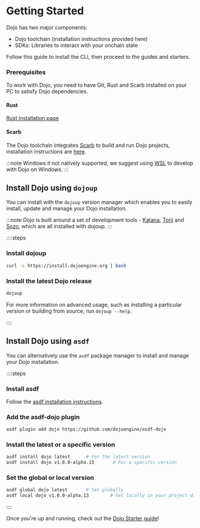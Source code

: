 # Getting Started

Dojo has two major components:

- Dojo toolchain (installation instructions provided here)
- SDKs: Libraries to interact with your onchain state

Follow this guide to install the CLI, then proceed to the guides and starters.

### Prerequisites

To work with Dojo, you need to have Git, Rust and Scarb installed on your PC to satisfy Dojo dependencies.

#### Rust

[Rust installation page](https://doc.rust-lang.org/book/ch01-01-installation.html#installing-rustup-on-linux-or-macos)

#### Scarb

The Dojo toolchain integrates [Scarb](https://docs.swmansion.com/scarb/) to build and run Dojo projects, installation instructions are [here](https://docs.swmansion.com/scarb/download.html).

:::note
Windows it not natively supported, we suggest using [WSL](https://learn.microsoft.com/en-us/windows/wsl/install) to develop with Dojo on Windows.
:::

## Install Dojo using `dojoup`

You can install with the `dojoup` version manager which enables you to easily install, update and manage your Dojo installation.

:::note
Dojo is built around a set of development tools - [Katana](/toolchain/katana), [Torii](/toolchain/torii) and [Sozo](/toolchain/sozo), which are all installed with dojoup.
:::

::::steps

### Install dojoup

```sh
curl -L https://install.dojoengine.org | bash
```

### Install the latest Dojo release

```sh
dojoup
```

For more information on advanced usage, such as installing a particular version or building from source, run `dojoup --help`.

::::

## Install Dojo using `asdf`

You can alternatively use the `asdf` package manager to install and manage your Dojo installation.

::::steps

### Install asdf

Follow the [asdf installation instructions](https://asdf-vm.com/guide/getting-started.html).

### Add the asdf-dojo plugin

```sh
asdf plugin add dojo https://github.com/dojoengine/asdf-dojo
```

### Install the latest or a specific version

```sh
asdf install dojo latest      # For the latest version
asdf install dojo v1.0.0-alpha.13       # For a specific version
```

### Set the global or local version

```sh
asdf global dojo latest       # Set globally
asdf local dojo v1.0.0-alpha.13        # Set locally in your project directory
```

::::

Once you're up and running, check out the [Dojo Starter guide](/tutorial/dojo-starter)!
